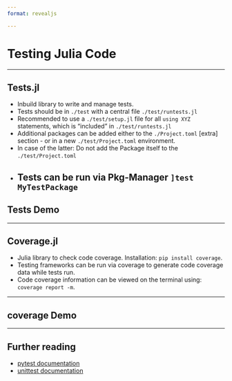 ```yaml
---
format: revealjs

---
```

# Testing Julia Code

---

## Tests.jl

- Inbuild library to write and manage tests.
- Tests should be in `./test` with a central file `./test/runtests.jl`
- Recommended to use a `./test/setup.jl` file for all `using XYZ` statements, which is "included" in `./test/runtests.jl`
- Additional packages can be added either to the `./Project.toml` [extra] section - or in a new `./test/Project.toml` environment.
- In case of the latter: Do not add the Package itself to the `./test/Project.toml`
- Tests can be run via Pkg-Manager `]test MyTestPackage`
---

## Tests Demo

---

## Coverage.jl

- Julia library to check code coverage. Installation: `pip install coverage`.
- Testing frameworks can be run via coverage to generate code coverage data while tests run.
- Code coverage information can be viewed on the terminal using: `coverage report -m`.

---

## coverage Demo

---

## Further reading

- [pytest documentation](https://docs.pytest.org/en/6.2.x/)
- [unittest documentation](https://docs.python.org/3/library/unittest.html)
